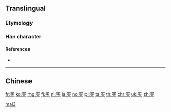 {{also|買}}
==Translingual==
{{stroke order}}

===Etymology===
{{Han simp|買|t=买}}

===Han character===
{{Han char|rn=5|rad=乙|as=05|sn=6|four=17430/17804|canj=NYK|ids=⿱乛头}}

====References====
* {{Han ref|kx=0084.141|hdz=10053.100|uh=4E70|ud=20080}}

----

==Chinese==
{{zh-see|買}}

[[Category:Beginning Mandarin|mai3]]

[[fr:买]]
[[ko:买]]
[[mg:买]]
[[fj:买]]
[[nl:买]]
[[ja:买]]
[[no:买]]
[[pl:买]]
[[ta:买]]
[[th:买]]
[[chr:买]]
[[uk:买]]
[[zh:买]]
